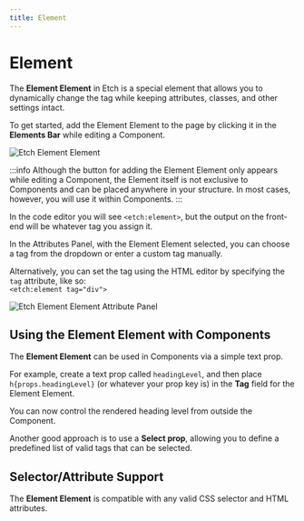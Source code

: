 ```yaml
---
title: Element
---
```



# Element

<VersionBadge version="1.0.0-alpha-3" />

The **Element Element** in Etch is a special element that allows you to dynamically change the tag while keeping attributes, classes, and other settings intact.

To get started, add the Element Element to the page by clicking it in the **Elements Bar** while editing a Component.

![Etch Element Element](../img/etch-svg-element.webp)

:::info
Although the button for adding the Element Element only appears while editing a Component, the Element itself is not exclusive to Components and can be placed anywhere in your structure. In most cases, however, you will use it within Components.
:::

In the code editor you will see `<etch:element>`, but the output on the front-end will be whatever tag you assign it.

In the Attributes Panel, with the Element Element selected, you can choose a tag from the dropdown or enter a custom tag manually.

Alternatively, you can set the tag using the HTML editor by specifying the `tag` attribute, like so:  
`<etch:element tag="div">`

![Etch Element Element Attribute Panel](../img/etch-svg-attribute-panel.webp)


## Using the Element Element with Components

The **Element Element** can be used in Components via a simple text prop.

For example, create a text prop called `headingLevel`, and then place `h{props.headingLevel}` (or whatever your prop key is) in the **Tag** field for the Element Element.

You can now control the rendered heading level from outside the Component.

Another good approach is to use a **Select prop**, allowing you to define a predefined list of valid tags that can be selected.

## Selector/Attribute Support

The **Element Element** is compatible with any valid CSS selector and HTML attributes.